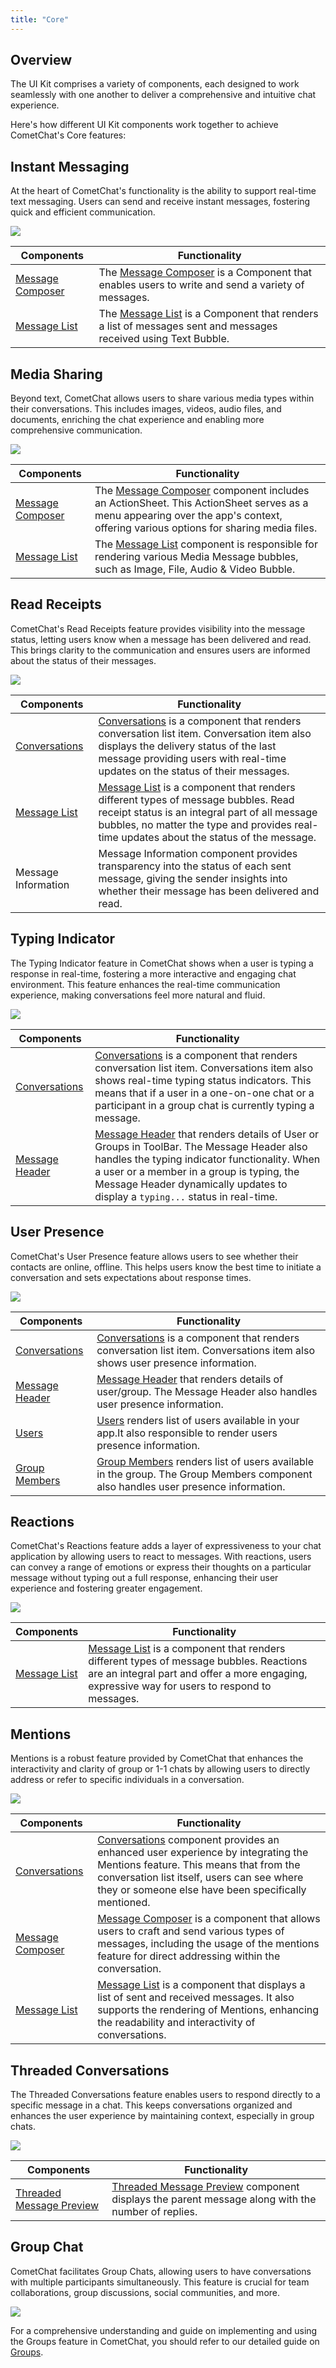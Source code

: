 ```yaml
---
title: "Core"
---
```




## Overview

The UI Kit comprises a variety of components, each designed to work seamlessly with one another to deliver a comprehensive and intuitive chat experience.

Here's how different UI Kit components work together to achieve CometChat's Core features:

## Instant Messaging

At the heart of CometChat's functionality is the ability to support real-time text messaging. Users can send and receive instant messages, fostering quick and efficient communication.

<Frame>
  <img src="/images/94312eb7-intro_web_screens-7ee27b256c54ea069273e198ec2aad4e.png" />
</Frame>

| Components                                                 | Functionality                                                                                                                                       |
| ---------------------------------------------------------- | --------------------------------------------------------------------------------------------------------------------------------------------------- |
| [Message Composer](/docs/ui-kit/react/v5/message-composer) | The [Message Composer](/docs/ui-kit/react/v5/message-composer) is a Component that enables users to write and send a variety of messages.           |
| [Message List](/docs/ui-kit/react/v5/message-list)         | The [Message List](/docs/ui-kit/react/v5/message-list) is a Component that renders a list of messages sent and messages received using Text Bubble. |

## Media Sharing

Beyond text, CometChat allows users to share various media types within their conversations. This includes images, videos, audio files, and documents, enriching the chat experience and enabling more comprehensive communication.

<Frame>
  <img src="/images/56d32794-feature_media_sharing_web_screens-85d19aa1d4efea1f5bfec8a718e67d1c.png" />
</Frame>

| Components                                                 | Functionality                                                                                                                                                                                                           |
| ---------------------------------------------------------- | ----------------------------------------------------------------------------------------------------------------------------------------------------------------------------------------------------------------------- |
| [Message Composer](/docs/ui-kit/react/v5/message-composer) | The [Message Composer](/docs/ui-kit/react/v5/message-composer) component includes an ActionSheet. This ActionSheet serves as a menu appearing over the app's context, offering various options for sharing media files. |
| [Message List](/docs/ui-kit/react/v5/message-list)         | The [Message List](/docs/ui-kit/react/v5/message-list) component is responsible for rendering various Media Message bubbles, such as Image, File, Audio & Video Bubble.                                                 |

## Read Receipts

CometChat's Read Receipts feature provides visibility into the message status, letting users know when a message has been delivered and read. This brings clarity to the communication and ensures users are informed about the status of their messages.

<Frame>
  <img src="/images/bf16bef1-feature_read_receipt_web_screens-68fddd4e39d86dfcb7d41b5e945dcdc3.png" />
</Frame>

| Components                                           | Functionality                                                                                                                                                                                                                                                         |
| ---------------------------------------------------- | --------------------------------------------------------------------------------------------------------------------------------------------------------------------------------------------------------------------------------------------------------------------- |
| [Conversations](/docs/ui-kit/react/v5/conversations) | [Conversations](/docs/ui-kit/react/v5/conversations) is a component that renders conversation list item. Conversation item also displays the delivery status of the last message providing users with real-time updates on the status of their messages.              |
| [Message List](/docs/ui-kit/react/v5/message-list)   | [Message List](/docs/ui-kit/react/v5/message-list) is a component that renders different types of message bubbles. Read receipt status is an integral part of all message bubbles, no matter the type and provides real-time updates about the status of the message. |
| Message Information                                  | Message Information component provides transparency into the status of each sent message, giving the sender insights into whether their message has been delivered and read.                                                                                          |

## Typing Indicator

The Typing Indicator feature in CometChat shows when a user is typing a response in real-time, fostering a more interactive and engaging chat environment. This feature enhances the real-time communication experience, making conversations feel more natural and fluid.

<Frame>
  <img src="/images/5de16f7b-feature_typing_indicator_web_screens-da2f83292de9815655d0b5b0ff6fef6f.png" />
</Frame>

| Components                                             | Functionality                                                                                                                                                                                                                                                                                                    |
| ------------------------------------------------------ | ---------------------------------------------------------------------------------------------------------------------------------------------------------------------------------------------------------------------------------------------------------------------------------------------------------------- |
| [Conversations](/docs/ui-kit/react/v5/conversations)   | [Conversations](/docs/ui-kit/react/v5/conversations) is a component that renders conversation list item. Conversations item also shows real-time typing status indicators. This means that if a user in a one-on-one chat or a participant in a group chat is currently typing a message.                        |
| [Message Header](/docs/ui-kit/react/v5/message-header) | [Message Header](/docs/ui-kit/react/v5/message-header) that renders details of User or Groups in ToolBar. The Message Header also handles the typing indicator functionality. When a user or a member in a group is typing, the Message Header dynamically updates to display a `typing...` status in real-time. |

## User Presence

CometChat's User Presence feature allows users to see whether their contacts are online, offline. This helps users know the best time to initiate a conversation and sets expectations about response times.

<Frame>
  <img src="/images/dc91a3ce-feature_status_indicator_web_screens-b7e131fd1b9b8b61db986a037c711e06.png" />
</Frame>

| Components                                             | Functionality                                                                                                                                                          |
| ------------------------------------------------------ | ---------------------------------------------------------------------------------------------------------------------------------------------------------------------- |
| [Conversations](/docs/ui-kit/react/v5/conversations)   | [Conversations](/docs/ui-kit/react/v5/conversations) is a component that renders conversation list item. Conversations item also shows user presence information.      |
| [Message Header](/docs/ui-kit/react/v5/message-header) | [Message Header](/docs/ui-kit/react/v5/message-header) that renders details of user/group. The Message Header also handles user presence information.                  |
| [Users](/docs/ui-kit/react/v5/users)                   | [Users](/docs/ui-kit/react/v5/users) renders list of users available in your app.It also responsible to render users presence information.                             |
| [Group Members](/docs/ui-kit/react/v5/group-members)   | [Group Members](/docs/ui-kit/react/v5/group-members) renders list of users available in the group. The Group Members component also handles user presence information. |

## Reactions

CometChat's Reactions feature adds a layer of expressiveness to your chat application by allowing users to react to messages. With reactions, users can convey a range of emotions or express their thoughts on a particular message without typing out a full response, enhancing their user experience and fostering greater engagement.

<Frame>
  <img src="/images/a1c1501b-reactions_web_screens-f04b4e202fdd5d9fd9c86056eed31247.png" />
</Frame>

| Components                                         | Functionality                                                                                                                                                                                                                 |
| -------------------------------------------------- | ----------------------------------------------------------------------------------------------------------------------------------------------------------------------------------------------------------------------------- |
| [Message List](/docs/ui-kit/react/v5/message-list) | [Message List](/docs/ui-kit/react/v5/message-list) is a component that renders different types of message bubbles. Reactions are an integral part and offer a more engaging, expressive way for users to respond to messages. |

## Mentions

Mentions is a robust feature provided by CometChat that enhances the interactivity and clarity of group or 1-1 chats by allowing users to directly address or refer to specific individuals in a conversation.

<Frame>
  <img src="/images/a4778ade-mentions_web_screens-554df9099f110c592be8b32b750d64d2.png" />
</Frame>

| Components                                                 | Functionality                                                                                                                                                                                                                                                          |
| ---------------------------------------------------------- | ---------------------------------------------------------------------------------------------------------------------------------------------------------------------------------------------------------------------------------------------------------------------- |
| [Conversations](/docs/ui-kit/react/v5/conversations)       | [Conversations](/docs/ui-kit/react/v5/conversations) component provides an enhanced user experience by integrating the Mentions feature. This means that from the conversation list itself, users can see where they or someone else have been specifically mentioned. |
| [Message Composer](/docs/ui-kit/react/v5/message-composer) | [Message Composer](/docs/ui-kit/react/v5/message-composer) is a component that allows users to craft and send various types of messages, including the usage of the mentions feature for direct addressing within the conversation.                                    |
| [Message List](/docs/ui-kit/react/v5/message-list)         | [Message List](/docs/ui-kit/react/v5/message-list) is a component that displays a list of sent and received messages. It also supports the rendering of Mentions, enhancing the readability and interactivity of conversations.                                        |

## Threaded Conversations

The Threaded Conversations feature enables users to respond directly to a specific message in a chat. This keeps conversations organized and enhances the user experience by maintaining context, especially in group chats.

<Frame>
  <img src="/images/c61ec9db-threaded_conversations-3aa9e480dfcc47159d393052f19f313f.png" />
</Frame>

| Components                                                                 | Functionality                                                                                                                                      |
| -------------------------------------------------------------------------- | -------------------------------------------------------------------------------------------------------------------------------------------------- |
| [Threaded Message Preview](/docs/ui-kit/react/v5/threaded-message-preview) | [Threaded Message Preview](/docs/ui-kit/react/v5/threaded-message-preview) component displays the parent message along with the number of replies. |

## Group Chat

CometChat facilitates Group Chats, allowing users to have conversations with multiple participants simultaneously. This feature is crucial for team collaborations, group discussions, social communities, and more.

<Frame>
  <img src="/images/f42ad8d3-group_chat_web_screens-c9204e4c244ca55a7ffe6c9498299625.png" />
</Frame>

For a comprehensive understanding and guide on implementing and using the Groups feature in CometChat, you should refer to our detailed guide on [Groups](/docs/ui-kit/react/v5/groups).
